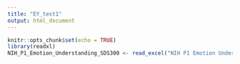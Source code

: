 ```yaml
---
title: "EY_test1"
output: html_document
---
```


```r
knitr::opts_chunk$set(echo = TRUE)
library(readxl)
NIH_P1_Emotion_Understanding_SDS300 <- read_excel("NIH P1 Emotion Understanding SDS300.xlsx")
```


